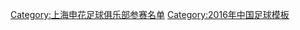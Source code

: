 {{Football squad with groups
|name=2016年中超分类名单上海绿地申花
|bgcolor=#0030A0
|bordercolor=#60C0F8
|textcolor=red
|title=[[上海绿地足球俱乐部|<span style="color:red">上海绿地申花</span>]] — [[2016年中国足球超级联赛|<span style="color:red">2016年</span>]][[中国足球超级联赛|<span style="color:red">中超联赛第 4 名</span>]]
|group1=全年参赛球员
|list1=<div>
{{football squad2 player|no=1|name=[[耿晓锋]]}}
{{football squad2 player|no=2|name=[[熊飞 (足球运动员)|熊飞]]}}
{{football squad2 player|no=3|name=[[李建滨]]}}
{{football squad2 player|no=4|name={{flagicon|KOR}} [[金基熙]]}}
{{football squad2 player|no=5|name=[[王寿挺]]}}
{{football squad2 player|no=6|name=[[李文博 (足球运动员)|李文博]]}}
{{football squad2 player|no=8|name=[[张璐 (足球运动员)|张璐]]}}
{{football squad2 player|no=9|name={{flagicon|SEN}} {{flagicon|FRA}} [[丹巴·巴亞|-{zh-hans:登巴·巴;zh-hk:丹巴·巴亞}-]]}}
{{football squad2 player|no=10|name={{flagicon|COL}} [[吉奥瓦尼·莫雷诺|-{zh-hans:莫雷诺;zh-hk:莫連奴}-]]}}
{{football squad2 player|no=11|name=[[吕征]]}}
{{football squad2 player|no=13|name={{flagicon|COL}} [[弗雷迪·瓜林|-{zh-hans:瓜林;zh-hk:古亞連}-]]}}
{{football squad2 player|no=16|name=[[李运秋]]}}
{{football squad2 player|no=17|name={{flagicon|NGR}} {{flagicon|ITA}} [[奥巴费米·马丁斯|-{zh-hans:马丁斯;zh-hk:馬田斯}-]]}}
{{football squad2 player|no=18|name=[[高迪]]}}
{{football squad2 player|no=19|name=[[郑凯木]]}}
{{football squad2 player|no=20|name=[[王赟]]}}
{{football squad2 player|no=22|name=[[邱盛炯]]}}
{{football squad2 player|no=23|name=[[柏佳骏]]}}
{{football squad2 player|no=24|name=[[邓卓翔]]}}
{{football squad2 player|no=25|name=[[王林 (足球运动员)|王林]]}}
{{football squad2 player|no=26|name=[[秦升]]}}
{{football squad2 player|no=27|name=[[李帅]]}}
{{football squad2 player|no=28|name=[[曹赟定]]}}
{{football squad2 player|no=30|name=[[陶金 (足球运动员)|陶金]]}}
{{football squad2 player|no=32|name=[[徐骏敏]]}}
{{football squad2 player|no=33|name=[[毕津浩]]}}
{{football squad2 player|no=35|name=[[高诗鹏]]}}
{{football squad2 player|no=36|name=[[徐君]]}}
{{football squad2 player|no=37|name=[[曹传宇]]}}
{{Football squad2 player|no=38|name=[[陈涛 (1995年)|陈涛]]}}
</div>
|group2=夏季转入球员
|list2=<div>
</div>
|group3=夏季转出球员
|list3=<div>
</div>
|group4=主教练
|list4={{flagicon|ESP}} [[格雷戈里奥·曼萨诺|-{zh-hans:曼萨诺;zh-hk:文沙奴}-]]
}}
<noinclude>
{{DEFAULTSORT:Shanghai Greenland F.C. Squad 2015}}
[[Category:上海申花足球俱乐部参赛名单]]
[[Category:2016年中国足球模板]]
</noinclude>